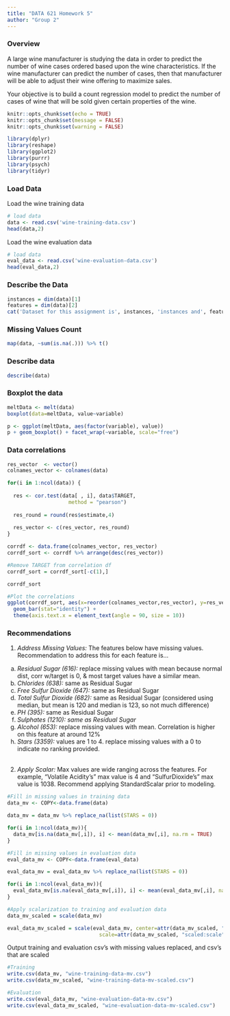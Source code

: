 ```yaml
---
title: "DATA 621 Homework 5"
author: "Group 2"
---
```


### Overview
A large wine manufacturer is studying the data in order to predict the number of wine cases ordered based upon the wine characteristics. If the wine manufacturer can predict the number of cases, then that manufacturer will be able to adjust their wine offering to maximize sales.

Your objective is to build a count regression model to predict the number of cases of wine that will be sold 
given certain properties of the wine.

```r
knitr::opts_chunk$set(echo = TRUE)
knitr::opts_chunk$set(message = FALSE)
knitr::opts_chunk$set(warning = FALSE)
```

```r
library(dplyr)
library(reshape)
library(ggplot2)
library(purrr)
library(psych)
library(tidyr)
```

### Load Data
Load the wine training data
```r
# load data
data <- read.csv('wine-training-data.csv')
head(data,2)
```

Load the wine evaluation data
```r
# load data
eval_data <- read.csv('wine-evaluation-data.csv')
head(eval_data,2)

```



### Describe the Data
```r
instances = dim(data)[1]
features = dim(data)[2]
cat('Dataset for this assignment is', instances, 'instances and', features, 'features')
```

### Missing Values Count 
```r
map(data, ~sum(is.na(.))) %>% t()
```

### Describe data
```r
describe(data)
```

### Boxplot the data
```r
meltData <- melt(data)
boxplot(data=meltData, value~variable)

p <- ggplot(meltData, aes(factor(variable), value)) 
p + geom_boxplot() + facet_wrap(~variable, scale="free")

```

### Data correlations
```r
res_vector  <- vector()
colnames_vector <- colnames(data)

for(i in 1:ncol(data)) {
  
  res <- cor.test(data[ , i], data$TARGET, 
                    method = "pearson")
  
  res_round = round(res$estimate,4)
  
  res_vector <- c(res_vector, res_round)
}

corrdf <- data.frame(colnames_vector, res_vector)
corrdf_sort <- corrdf %>% arrange(desc(res_vector))

#Remove TARGET from correlation df
corrdf_sort = corrdf_sort[-c(1),]

corrdf_sort
```

```r
#Plot the correlations
ggplot(corrdf_sort, aes(x=reorder(colnames_vector,res_vector), y=res_vector)) +
  geom_bar(stat="identity") +
  theme(axis.text.x = element_text(angle = 90, size = 10))
```

### Recommendations
1. <I> Address Missing Values: </I> The features below have missing values.  Recommendation to address this for each feature is...  
a. <I>Residual Sugar (616):</I> replace missing values with mean because normal dist, corr w/target is 0, & most target values have a similar mean. <br>
b. <I>Chlorides (638):</I> same as Residual Sugar <br>
c. <I>Free Sulfur Dioxide (647):</I> same as Residual Sugar  <br>
d. <I>Total Sulfur Dioxide (682):</I> same as Residual Sugar (considered using median, but mean is 120 and median is 123, so not much difference)  <br>
e. <I>PH (395):</I> same as Residual Sugar  <br>
f. <I>Sulphates (1210): same as Residual Sugar</I>  
g. <I>Alcohol (653):</I> replace missing values with mean.  Correlation is higher on this feature at around 12%  <br>
h. <I>Stars (3359):</I> values are 1 to 4.  replace missing values with a 0 to indicate no ranking provided. <br>
<br>
2. <I> Apply Scalar: </I> Max values are wide ranging across the features. For example, "Volatile Acidity's" max value is 4 and "SulfurDioxide's" max value is 1038.  Recommend applying StandardScalar prior to modeling.

```r
#Fill in missing values in training data
data_mv <- COPY<-data.frame(data)

data_mv = data_mv %>% replace_na(list(STARS = 0))

for(i in 1:ncol(data_mv)){
  data_mv[is.na(data_mv[,i]), i] <- mean(data_mv[,i], na.rm = TRUE)
}
```

```r
#Fill in missing values in evaluation data
eval_data_mv <- COPY<-data.frame(eval_data)

eval_data_mv = eval_data_mv %>% replace_na(list(STARS = 0))

for(i in 1:ncol(eval_data_mv)){
  eval_data_mv[is.na(eval_data_mv[,i]), i] <- mean(eval_data_mv[,i], na.rm = TRUE)
}

```


```r
#Apply scalarization to training and evaluation data
data_mv_scaled = scale(data_mv)

eval_data_mv_scaled = scale(eval_data_mv, center=attr(data_mv_scaled, "scaled:center"), 
                              scale=attr(data_mv_scaled, "scaled:scale"))

```

Output training and evaluation csv's with missing values replaced, and csv's that are scaled 
```r
#Training
write.csv(data_mv, "wine-training-data-mv.csv")
write.csv(data_mv_scaled, "wine-training-data-mv-scaled.csv")

#Evaluation
write.csv(eval_data_mv, "wine-evaluation-data-mv.csv")
write.csv(eval_data_mv_scaled, "wine-evaluation-data-mv-scaled.csv")
```

